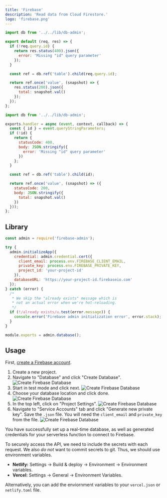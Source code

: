 ```yaml
---
title: 'Firebase'
description: 'Read data from Cloud Firestore.'
logo: 'firebase.png'
---
```



<ToggleSwitch />

```js
import db from '../../lib/db-admin';

export default (req, res) => {
  if (!req.query.id) {
    return res.status(400).json({
      error: 'Missing "id" query parameter'
    });
  }

  const ref = db.ref('table').child(req.query.id);

  return ref.once('value', (snapshot) => {
    res.status(200).json({
      total: snapshot.val()
    });
  });
};
```

```js
import db from '../../lib/db-admin';

exports.handler = async (event, context, callback) => {
  const { id } = event.queryStringParameters;
  if (!id) {
    return {
      statusCode: 400,
      body: JSON.stringify({
        error: 'Missing "id" query parameter'
      })
    };
  }

  const ref = db.ref('table').child(id);

  return ref.once('value', (snapshot) => ({
    statusCode: 200,
    body: JSON.stringify({
      total: snapshot.val()
    })
  }));
};
```

## Library

```js
const admin = require('firebase-admin');

try {
  admin.initializeApp({
    credential: admin.credential.cert({
      client_email: process.env.FIREBASE_CLIENT_EMAIL,
      private_key: process.env.FIREBASE_PRIVATE_KEY,
      project_id: 'your-project-id'
    }),
    databaseURL: 'https://your-project-id.firebaseio.com'
  });
} catch (error) {
  /*
   * We skip the "already exists" message which is
   * not an actual error when we're hot-reloading.
   */
  if (!/already exists/u.test(error.message)) {
    console.error('Firebase admin initialization error', error.stack);
  }
}

module.exports = admin.database();
```

## Usage

<Step number={1} title="Create Firebase Account" />

First, [create a Firebase account](https://firebase.com).

<Step number={2} title="Retrieve Service Account" />

1. Create a new project.
1. Navigate to "Database" and click "Create Database".
   ![Create Firebase Database](https://leerob.io/static/images/real-time-post-views/firebase/step1.png)
1. Start in test mode and click next.
   ![Create Firebase Database](https://leerob.io/static/images/real-time-post-views/firebase/step2.png)
1. Choose your database location and click done.
   ![Create Firebase Database](https://leerob.io/static/images/real-time-post-views/firebase/step3.png)
1. In the top left, click on "Project Settings".
   ![Create Firebase Database](https://leerob.io/static/images/real-time-post-views/firebase/step4.png)
1. Navigate to "Service Accounts" tab and click "Generate new private key". Save the `.json` file. You will need the `client_email` and `private_key` from the file.
   ![Create Firebase Database](https://leerob.io/static/images/real-time-post-views/firebase/step5.png)

You have successfully set up a real-time database, as well as generated credentials for your serverless function to connect to Firebase.

<Step number={3} title="Add Environment Variables" />

To securely access the API, we need to include the secrets with each request.
We also _do not_ want to commit secrets to git. Thus, we should use environment variables.

- **Netlify:** Settings -> Build & deploy -> Environment -> Environment variables.
- **Vercel:** Settings -> General -> Environment Variables.

Alternatively, you can add the enviornment variables to your `vercel.json` or `netlify.toml` file.
